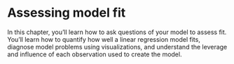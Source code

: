 # Assessing model fit

In this chapter, you’ll learn how to ask questions of 
your model to assess fit. You’ll learn how to 
quantify how well a linear regression model fits, 
diagnose model problems using visualizations, and 
understand the leverage and influence of each 
observation used to create the model.
